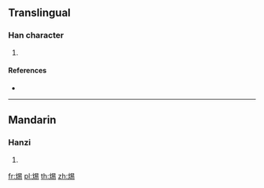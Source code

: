 {{character info/new}}
==Translingual==

===Han character===
{{Han char|rn=86|rad=火|as=08|sn=12|four=|canj=FAPH}}

# {{defn|Han|sort=火08}}

====References====
* {{Han ref|kx=0674.180|dkj=19132|dj=1086.070|hdz=32209.090|uh=712C|ud=28972}}

----

==Mandarin==

===Hanzi===
{{cmn-hanzi|pin=[[xí]] ([[xi2]]), [[xīn]] ([[xin1]])|wg=hsi<sup>2</sup>, hsin<sup>1</sup>}}

# {{defn|lang=cmn|sort=火08}}

[[fr:焬]]
[[pl:焬]]
[[th:焬]]
[[zh:焬]]